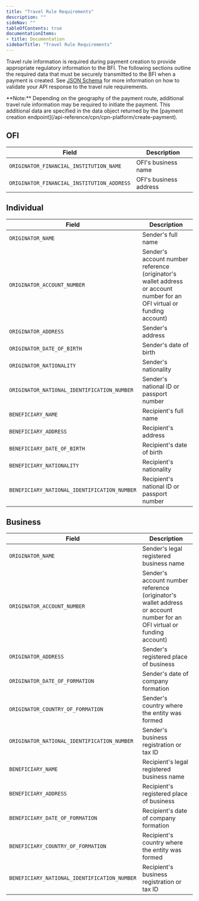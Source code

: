 ```yaml
---
title: "Travel Rule Requirements"
description: ""
sideNav: ""
tableOfContents: true
documentationItems: 
- title: Documentation
sidebarTitle: "Travel Rule Requirements"
---
```


Travel rule information is required during payment creation to provide
appropriate regulatory information to the BFI. The following sections outline
the required data that must be securely transmitted to the BFI when a payment is
created. See [JSON Schema](/cpn/references/json-schema) for more information on
how to validate your API response to the travel rule requirements.

<Note>
**Note:** Depending on the geography of the payment route, additional travel
rule information may be required to initiate the payment. This additional data
are specified in the data object returned by the
[payment creation endpoint](/api-reference/cpn/cpn-platform/create-payment).
</Note>

## OFI

| Field                                      | Description            |
| ------------------------------------------ | ---------------------- |
| `ORIGINATOR_FINANCIAL_INSTITUTION_NAME`    | OFI's business name    |
| `ORIGINATOR_FINANCIAL_INSTITUTION_ADDRESS` | OFI's business address |

## Individual

| Field                                        | Description                                                                                                             |
| -------------------------------------------- | ----------------------------------------------------------------------------------------------------------------------- |
| `ORIGINATOR_NAME`                            | Sender's full name                                                                                                      |
| `ORIGINATOR_ACCOUNT_NUMBER`                  | Sender's account number reference (originator's wallet address or account number for an OFI virtual or funding account) |
| `ORIGINATOR_ADDRESS`                         | Sender's address                                                                                                        |
| `ORIGINATOR_DATE_OF_BIRTH`                   | Sender's date of birth                                                                                                  |
| `ORIGINATOR_NATIONALITY`                     | Sender's nationality                                                                                                    |
| `ORIGINATOR_NATIONAL_IDENTIFICATION_NUMBER`  | Sender's national ID or passport number                                                                                 |
| `BENEFICIARY_NAME`                           | Recipient's full name                                                                                                   |
| `BENEFICIARY_ADDRESS`                        | Recipient's address                                                                                                     |
| `BENEFICIARY_DATE_OF_BIRTH`                  | Recipient's date of birth                                                                                               |
| `BENEFICIARY_NATIONALITY`                    | Recipient's nationality                                                                                                 |
| `BENEFICIARY_NATIONAL_IDENTIFICATION_NUMBER` | Recipient's national ID or passport number                                                                              |

## Business

| Field                                        | Description                                                                                                             |
| -------------------------------------------- | ----------------------------------------------------------------------------------------------------------------------- |
| `ORIGINATOR_NAME`                            | Sender's legal registered business name                                                                                 |
| `ORIGINATOR_ACCOUNT_NUMBER`                  | Sender's account number reference (originator's wallet address or account number for an OFI virtual or funding account) |
| `ORIGINATOR_ADDRESS`                         | Sender's registered place of business                                                                                   |
| `ORIGINATOR_DATE_OF_FORMATION`               | Sender's date of company formation                                                                                      |
| `ORIGINATOR_COUNTRY_OF_FORMATION`            | Sender's country where the entity was formed                                                                            |
| `ORIGINATOR_NATIONAL_IDENTIFICATION_NUMBER`  | Sender's business registration or tax ID                                                                                |
| `BENEFICIARY_NAME`                           | Recipient's legal registered business name                                                                              |
| `BENEFICIARY_ADDRESS`                        | Recipient's registered place of business                                                                                |
| `BENEFICIARY_DATE_OF_FORMATION`              | Recipient's date of company formation                                                                                   |
| `BENEFICIARY_COUNTRY_OF_FORMATION`           | Recipient's country where the entity was formed                                                                         |
| `BENEFICIARY_NATIONAL_IDENTIFICATION_NUMBER` | Recipient's business registration or tax ID                                                                             |
